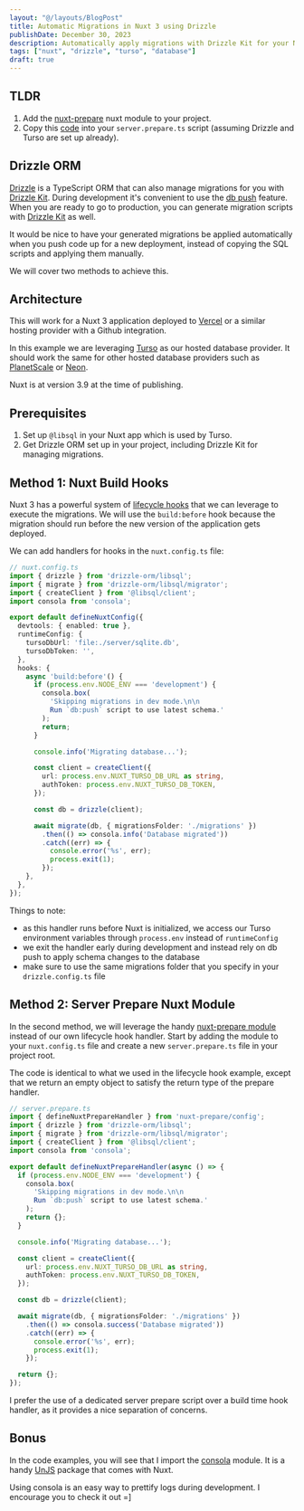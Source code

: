 ```yaml
---
layout: "@/layouts/BlogPost"
title: Automatic Migrations in Nuxt 3 using Drizzle
publishDate: December 30, 2023
description: Automatically apply migrations with Drizzle Kit for your Nuxt 3 application when deploying to Vercel.
tags: ["nuxt", "drizzle", "turso", "database"]
draft: true
---
```


## TLDR

1. Add the [nuxt-prepare](https://nuxt.com/modules/prepare) nuxt module to your project.
2. Copy this [code](#method-2-server-prepare-nuxt-module) into your `server.prepare.ts` script (assuming Drizzle and Turso are set up already).

## Drizzle ORM

[Drizzle](https://orm.drizzle.team/) is a TypeScript ORM that can also manage migrations for you with [Drizzle Kit](https://orm.drizzle.team/kit-docs/overview). During development it's convenient to use the [db push](https://orm.drizzle.team/kit-docs/overview#prototyping-with-db-push) feature. When you are ready to go to production, you can generate migration scripts with [Drizzle Kit](https://orm.drizzle.team/kit-docs/overview) as well.

It would be nice to have your generated migrations be applied automatically when you push code up for a new deployment, instead of copying the SQL scripts and applying them manually.

We will cover two methods to achieve this.

## Architecture

This will work for a Nuxt 3 application deployed to [Vercel](https://vercel.com/) or a similar hosting provider with a Github integration.

In this example we are leveraging [Turso](https://turso.tech/) as our hosted database provider. It should work the same for other hosted database providers such as [PlanetScale](https://planetscale.com/) or [Neon](https://neon.tech/).

<aside className="info">
  Nuxt is at version 3.9 at the time of publishing.
</aside>

## Prerequisites

1. Set up `@libsql` in your Nuxt app which is used by Turso.
2. Get Drizzle ORM set up in your project, including Drizzle Kit for managing migrations.

## Method 1: Nuxt Build Hooks

Nuxt 3 has a powerful system of [lifecycle hooks](https://nuxt.com/docs/api/advanced/hooks) that we can leverage to execute the migrations. We will use the `build:before` hook because the migration should run before the new version of the application gets deployed.

We can add handlers for hooks in the `nuxt.config.ts` file:

```ts
// nuxt.config.ts
import { drizzle } from 'drizzle-orm/libsql';
import { migrate } from 'drizzle-orm/libsql/migrator';
import { createClient } from '@libsql/client';
import consola from 'consola';

export default defineNuxtConfig({
  devtools: { enabled: true },
  runtimeConfig: {
    tursoDbUrl: 'file:./server/sqlite.db',
    tursoDbToken: '',
  },
  hooks: {
    async 'build:before'() {
      if (process.env.NODE_ENV === 'development') {
        consola.box(
          'Skipping migrations in dev mode.\n\n
          Run `db:push` script to use latest schema.'
        );
        return;
      }

      console.info('Migrating database...');

      const client = createClient({
        url: process.env.NUXT_TURSO_DB_URL as string,
        authToken: process.env.NUXT_TURSO_DB_TOKEN,
      });

      const db = drizzle(client);

      await migrate(db, { migrationsFolder: './migrations' })
        .then(() => consola.info('Database migrated'))
        .catch((err) => {
          console.error('%s', err);
          process.exit(1);
        });
    },
  },
});

```

Things to note:
- as this handler runs before Nuxt is initialized, we access our Turso environment variables through `process.env` instead of `runtimeConfig`
- we exit the handler early during development and instead rely on db push to apply schema changes to the database
- make sure to use the same migrations folder that you specify in your `drizzle.config.ts` file

## Method 2: Server Prepare Nuxt Module

In the second method, we will leverage the handy [nuxt-prepare module](https://nuxt.com/modules/prepare) instead of our own lifecycle hook handler. Start by adding the module to your `nuxt.config.ts` file and create a new `server.prepare.ts` file in your project root.

The code is identical to what we used in the lifecycle hook example, except that we return an empty object to satisfy the return type of the prepare handler.

```ts
// server.prepare.ts
import { defineNuxtPrepareHandler } from 'nuxt-prepare/config';
import { drizzle } from 'drizzle-orm/libsql';
import { migrate } from 'drizzle-orm/libsql/migrator';
import { createClient } from '@libsql/client';
import consola from 'consola';

export default defineNuxtPrepareHandler(async () => {
  if (process.env.NODE_ENV === 'development') {
    consola.box(
      'Skipping migrations in dev mode.\n\n
      Run `db:push` script to use latest schema.'
    );
    return {};
  }

  console.info('Migrating database...');

  const client = createClient({
    url: process.env.NUXT_TURSO_DB_URL as string,
    authToken: process.env.NUXT_TURSO_DB_TOKEN,
  });

  const db = drizzle(client);

  await migrate(db, { migrationsFolder: './migrations' })
    .then(() => consola.success('Database migrated'))
    .catch((err) => {
      console.error('%s', err);
      process.exit(1);
    });

  return {};
});

```

I prefer the use of a dedicated server prepare script over a build time hook handler, as it provides a nice separation of concerns.

## Bonus

In the code examples, you will see that I import the [consola](https://github.com/unjs/consola) module. It is a handy [UnJS](https://unjs.io/) package that comes with Nuxt.

Using consola is an easy way to prettify logs during development. I encourage you to check it out =]
